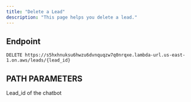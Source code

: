 ```yaml
---
title: "Delete a Lead"
description: "This page helps you delete a lead."
---
```


## Endpoint

```
DELETE https://s5hxhnuksu6hwzu6dvnquqzw7q0nrqxe.lambda-url.us-east-1.on.aws/leads/{lead_id}
```

## PATH PARAMETERS

<ResponseField name="lead_id" type="string" required>
Lead_id of the chatbot
</ResponseField>
